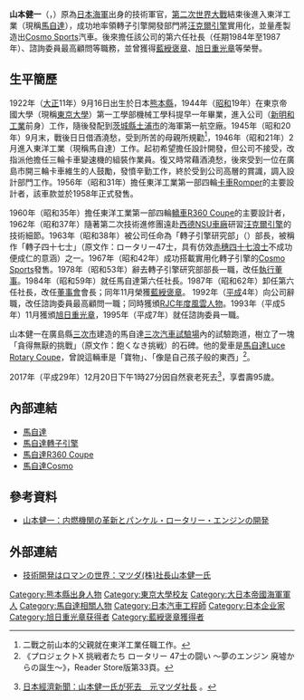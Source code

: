 {{Infobox Person
| name        = 山本健一
| image       = 
| caption     = 
| birth_date  = {{birth date|1922|9|16}}
| birth_place = {{JPN}}[[熊本縣|熊本縣]]
| death_date  = {{death date and age|2017|12|20|1922|9|16}}
| death_place = 
| education   = 東京帝國大學（今[[東京大學|東京大學]]）第一工學部機械工學科
| occupation  = [[馬自達|馬自達]]汽車第六任社長<br>（1984年12月至1987年11月）
| spouse      = 
| parents     = 
| children    = 
}}
{{japanese|japanese=山本健一|kana=やまもと けんいち|romaji=Yamamoto Kenichi|image=}}
'''山本健一'''（{{lang-ja|山本 健一}}，{{bd|1922年|9月16日|2017年|12月20日|catIdx=Yamamoto}}）原為[[日本|日本]][[大日本帝國海軍|海軍]]出身的技術軍官，[[第二次世界大戰|第二次世界大戰]]結束後進入東洋工業（現稱[[馬自達|馬自達]]），成功地率領轉子引擎開發部門將[[汪克爾引擎|汪克爾引擎]]實用化，並量產製造出[[馬自達Cosmo|Cosmo Sports]]汽車。後來擔任該公司的第六任社長（任期1984年至1987年）、諮詢委員最高顧問等職務，並曾獲得[[褒章|藍綬褒章]]、[[旭日章|旭日重光章]]等榮譽。

== 生平簡歷 ==
1922年（[[大正|大正]]11年）9月16日出生於日本[[熊本縣|熊本縣]]，1944年（[[昭和|昭和]]19年）在東京帝國大學（現稱[[東京大學|東京大學]]）第一工學部機械工學科提早一年畢業，進入{{link-ja|川西飛機|川西航空機}}公司（[[新明和工業|新明和工業]]前身）工作，隨後發配到[[茨城縣|茨城縣]][[土浦市|土浦市]]的海軍第一航空廠。1945年（昭和20年）9月末，戰後日日借酒澆愁，受到{{link-ja|原子彈輻射症|原爆症}}所苦的母親所規勸<ref>二戰之前山本的父親就在東洋工業任職工作。</ref>，1946年（昭和21年）2月進入東洋工業（現稱馬自達）工作。起初希望擔任設計開發，但公司不接受，改指派他擔任三輪卡車變速機的組裝作業員。復又時常藉酒澆愁，後來受到一位在廣島市開三輪卡車維生的人鼓勵，發憤辛勤工作，終於受到公司高層的賞識，調入設計部門工作。1956年（昭和31年）擔任東洋工業第一部四輪[[載貨汽車|卡車]][[馬自達Romper|Romper]]的主要設計者，該車款並於1958年正式發售。

1960年（昭和35年）擔任東洋工業第一部四輪[[轎車|轎車]][[馬自達R360_Coupe|R360 Coupe]]的主要設計者，1962年（昭和37年）隨著第二次技術進修團遠赴[[西德|西德]][[NSU車廠|NSU車廠]]研習[[汪克爾引擎|汪克爾引擎]]的技術細節。1963年（昭和38年）被公司任命為「轉子引擎研究部」（{{lang|ja|ロータリエンジン研究部}}）部長，被稱作「轉子四十七士」（原文作：ロータリー47士，具有仿效[[元祿赤穗事件|赤穗四十七浪士]]不成功便成仁的意涵）之一。1967年（昭和42年）成功搭載實用化轉子引擎的[[馬自達Cosmo|Cosmo Sports]]發售。1978年（昭和53年）辭去轉子引擎研究部部長一職，改任[[執行董事|執行董事]]。1984年（昭和59年）就任馬自達第六任社長。1987年（昭和62年）卸任第六任社長，改任[[董事會|董事會]]會長；同年11月榮獲[[褒章|藍綬褒章]]。 1992年（[[平成|平成]]4年）向公司辭職，改任諮詢委員最高顧問一職；同時獲頒[[RJC年度風雲車|RJC年度風雲人物]]。1993年（平成5年）11月獲頒[[旭日章|旭日重光章]]，1995年（平成7年）就任諮詢委員一職。

山本健一在廣島縣[[三次市|三次市]]建造的馬自達[[馬自達綜合汽車試驗場#三次汽車試驗場|三次汽車試驗場]]內的試驗跑道，樹立了一塊「貪得無厭的挑戰」（原文作：飽くなき挑戦）的石碑。他的愛車是[[馬自達Luce_Rotary_Coupe|馬自達Luce Rotary Coupe]]，曾說這輛車是「寶物」、「像是自己孩子般的東西」<ref>《プロジェクトX 挑戦者たち ロータリー 47士の闘い ～夢のエンジン 廃墟からの誕生～》，Reader Store版第33頁。</ref>。

2017年（平成29年）12月20日下午1時27分因自然衰老死去<ref>{{ja}}[https://www.nikkei.com/article/DGXMZO25048720V21C17A2CZ8000/ 日本經濟新聞：山本健一氏が死去　元マツダ社長] {{Wayback|url=https://www.nikkei.com/article/DGXMZO25048720V21C17A2CZ8000/ |date=20171228121229 }}。</ref>，享耆壽95歲。

== 內部連結 ==
* [[馬自達|馬自達]]
* [[馬自達轉子引擎|馬自達轉子引擎]]
* [[馬自達R360_Coupe|馬自達R360 Coupe]]
* [[馬自達Cosmo|馬自達Cosmo]]

== 參考資料 ==
* {{ja}}[http://www.jsae.or.jp/~dat1/interview/interview22.pdf 山本健一：内燃機関の革新とパンケル・ロータリー・エンジンの開発] {{Wayback|url=http://www.jsae.or.jp/~dat1/interview/interview22.pdf |date=20140223191454 }}
{{reflist}}

== 外部連結 ==
* {{ja}}[https://www.jstage.jst.go.jp/article/johokanri/28/7/28_7_557/_pdf 技術開発はロマンの世界：マツダ(株)社長山本健一氏] {{Wayback|url=https://www.jstage.jst.go.jp/article/johokanri/28/7/28_7_557/_pdf |date=20181102001844 }}

{{DEFAULTSORT:Yamamoto Kenichi}}

[[Category:熊本縣出身人物|Category:熊本縣出身人物]]
[[Category:東京大學校友|Category:東京大學校友]]
[[Category:大日本帝國海軍軍人|Category:大日本帝國海軍軍人]]
[[Category:馬自達相關人物|Category:馬自達相關人物]]
[[Category:日本汽車工程師|Category:日本汽車工程師]]
[[Category:日本企业家|Category:日本企业家]]
[[Category:旭日重光章获得者|Category:旭日重光章获得者]]
[[Category:藍綬褒章獲得者|Category:藍綬褒章獲得者]]